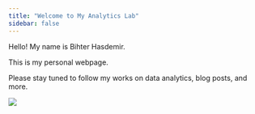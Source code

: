 ```yaml
---
title: "Welcome to My Analytics Lab"
sidebar: false 
---
```


Hello! My name is Bihter Hasdemir.

This is my personal webpage.

Please stay tuned to follow my works on data analytics, blog posts, and more.

![](images/86efd437d922088ddb8b23887128edb7.jpg){fig-align="center"}
